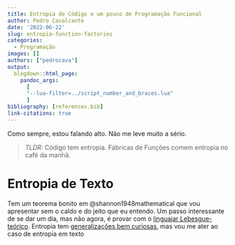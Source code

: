 ```yaml
---
title: Entropia de Código e um pouco de Programação Funcional
author: Pedro Cavalcante
date: '2022-06-22'
slug: entropia-function-factories
categories:
  - Programação
images: []
authors: ["pedrocava"]
output:
  blogdown::html_page:
    pandoc_args: 
      [
      "--lua-filter=../script_number_and_braces.lua"
      ]
bibliography: [references.bib]
link-citations: true
---
```


Como sempre, estou falando alto. Não me leve muito a sério.

> *TLDR:* Código tem entropia. Fábricas de Funções comem entropia no café da manhã.

# Entropia de Texto

Tem um teorema bonito em @shannon1948mathematical que vou apresentar sem o caldo e do jeito que eu entendo. Um passo interessante de se dar um dia, mas não agora, é provar com o [linguajar Lebesgue-teórico](https://ncatlab.org/nlab/show/entropy). Entropia tem [generalizações bem curiosas](https://youtu.be/10cVVHKCRWw?t=206), mas vou me ater ao caso de entropia em texto 


